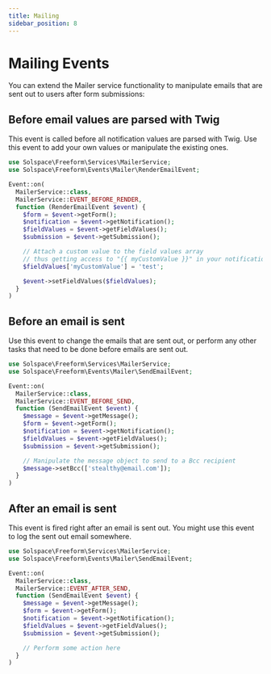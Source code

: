 ```yaml
---
title: Mailing
sidebar_position: 8
---
```


# Mailing Events

You can extend the Mailer service functionality to manipulate emails that are sent out to users after form submissions:

## Before email values are parsed with Twig

This event is called before all notification values are parsed with Twig. Use this event to add your own values or manipulate the existing ones.

```php showLineNumbers
use Solspace\Freeform\Services\MailerService;
use Solspace\Freeform\Events\Mailer\RenderEmailEvent;

Event::on(
  MailerService::class,
  MailerService::EVENT_BEFORE_RENDER,
  function (RenderEmailEvent $event) {
    $form = $event->getForm();
    $notification = $event->getNotification();
    $fieldValues = $event->getFieldValues();
    $submission = $event->getSubmission();

    // Attach a custom value to the field values array
    // thus getting access to "{{ myCustomValue }}" in your notification twig template
    $fieldValues['myCustomValue'] = 'test';

    $event->setFieldValues($fieldValues);
  }
)
```

## Before an email is sent

Use this event to change the emails that are sent out, or perform any other tasks that need to be done before emails are sent out.

```php showLineNumbers
use Solspace\Freeform\Services\MailerService;
use Solspace\Freeform\Events\Mailer\SendEmailEvent;

Event::on(
  MailerService::class,
  MailerService::EVENT_BEFORE_SEND,
  function (SendEmailEvent $event) {
    $message = $event->getMessage();
    $form = $event->getForm();
    $notification = $event->getNotification();
    $fieldValues = $event->getFieldValues();
    $submission = $event->getSubmission();

    // Manipulate the message object to send to a Bcc recipient
    $message->setBcc(['stealthy@email.com']);
  }
)
```

## After an email is sent

This event is fired right after an email is sent out. You might use this event to log the sent out email somewhere.

```php showLineNumbers
use Solspace\Freeform\Services\MailerService;
use Solspace\Freeform\Events\Mailer\SendEmailEvent;

Event::on(
  MailerService::class,
  MailerService::EVENT_AFTER_SEND,
  function (SendEmailEvent $event) {
    $message = $event->getMessage();
    $form = $event->getForm();
    $notification = $event->getNotification();
    $fieldValues = $event->getFieldValues();
    $submission = $event->getSubmission();

    // Perform some action here
  }
)
```
